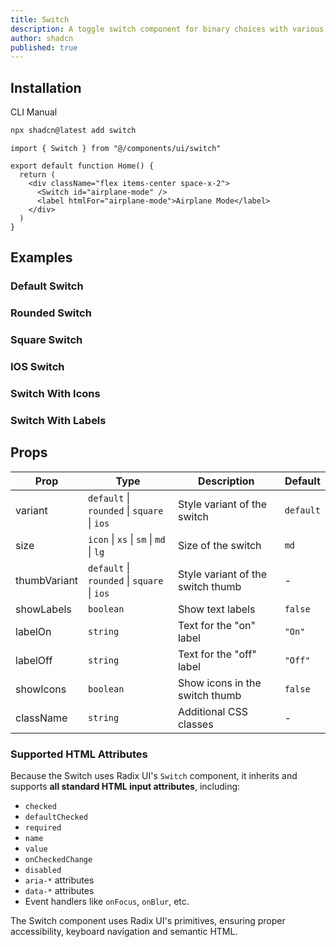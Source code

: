 ```yaml
---
title: Switch
description: A toggle switch component for binary choices with various styles and sizes.
author: shadcn
published: true
---
```


## Installation

<Tabs defaultValue="cli">

<TabsList>
  <TabsTrigger value="cli">CLI</TabsTrigger>
  <TabsTrigger value="manual">Manual</TabsTrigger>
</TabsList>

<TabsContent value="cli">

```bash
npx shadcn@latest add switch
```

</TabsContent>

<TabsContent value="manual">

<Steps>

<Step title="Copy and paste the following code into your project.">

<ComponentSource name="switch" />

</Step>

<Step title="Update the import paths to match your project setup.">

```tsx
import { Switch } from "@/components/ui/switch"

export default function Home() {
  return (
    <div className="flex items-center space-x-2">
      <Switch id="airplane-mode" />
      <label htmlFor="airplane-mode">Airplane Mode</label>
    </div>
  )
}
```

</Step>

</Steps>

</TabsContent>

</Tabs>

## Examples

### Default Switch

<ComponentPreview name="switch-default-example" />

### Rounded Switch

<ComponentPreview name="switch-rounded-example" />

### Square Switch

<ComponentPreview name="switch-square-example" />

### IOS Switch

<ComponentPreview name="switch-ios-example" />

### Switch With Icons

<ComponentPreview name="switch-icons-example" />

### Switch With Labels

<ComponentPreview name="switch-labels-example" />

## Props

| Prop         | Type                                                  | Description                           | Default   |
|--------------|-------------------------------------------------------|---------------------------------------|-----------|
| variant      | `default` \| `rounded` \| `square` \| `ios`            | Style variant of the switch           | `default` |
| size         | `icon` \| `xs` \| `sm` \| `md` \| `lg`                 | Size of the switch                    | `md`      |
| thumbVariant | `default` \| `rounded` \| `square` \| `ios`            | Style variant of the switch thumb     | -         |
| showLabels   | `boolean`                                              | Show text labels                      | `false`   |
| labelOn      | `string`                                               | Text for the "on" label               | `"On"`    |
| labelOff     | `string`                                               | Text for the "off" label              | `"Off"`   |
| showIcons    | `boolean`                                              | Show icons in the switch thumb        | `false`   |
| className    | `string`                                               | Additional CSS classes                | -         |

### Supported HTML Attributes

Because the Switch uses Radix UI's `Switch` component, it inherits and supports **all standard HTML input attributes**, including:

- `checked`
- `defaultChecked`
- `required`
- `name`
- `value`
- `onCheckedChange`
- `disabled`
- `aria-*` attributes
- `data-*` attributes
- Event handlers like `onFocus`, `onBlur`, etc.

The Switch component uses Radix UI's primitives, ensuring proper accessibility, keyboard navigation and semantic HTML.